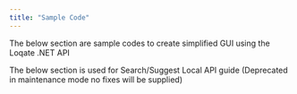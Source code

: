 ```yaml
---
title: "Sample Code"
---
```


<CardGroup>
  <Card
    title="C++ Sample Code"
    href="/tutorials/sample-code/cpp-sample-code/"
  />
  <Card
    title="CASS2 - Java Sample Code"
    href="/tutorials/sample-code/cass2-java-sample-code/"
  />
  <Card
    title="Java Sample Code"
    href="/tutorials/sample-code/java-sample-code/"
  />
  <Card
    title="CASS2 - C# Sample Code"
    href="/tutorials/sample-code/cass2-csharp-sample-code/"
  />
  <Card
    title="Java - Multithreading"
    href="/tutorials/examples/java-multithread/"
  />
  <Card
    title="NEW Python - Sample Code"
    href="/tutorials/sample-code/python-sample-code/"
  />
</CardGroup>

The below section are sample codes to create simplified GUI using the Loqate .NET API

<CardGroup>
  <Card
    title="Verify GUI in C#"
    href="/tutorials/sample-code/verify-gui-in-csharp/"
  />
  <Card
    title="Register GUI in C#"
    href="/tutorials/sample-code/register-gui-in-csharp/"
  />
  <Card
    title="Query GUI in C#"
    href="/tutorials/sample-code/query-gui-in-csharp/"
  />
</CardGroup>

The below section is used for Search/Suggest Local API guide (Deprecated in maintenance mode no fixes will be supplied)

<CardGroup>
  <Card
    title="Java Sample Code - Search"
    href="/tutorials/sample-code/register-java-example/"
  />
</CardGroup>
